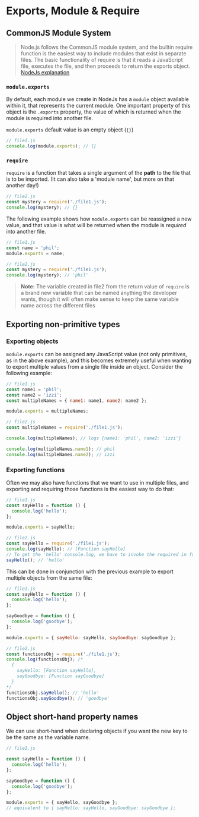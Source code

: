 # Exports, Module & Require

## CommonJS Module System

> Node.js follows the CommonJS module system, and the builtin require function is the easiest way to include modules that exist in separate files. The basic functionality of require is that it reads a JavaScript file, executes the file, and then proceeds to return the exports object. [NodeJs explanation](https://nodejs.org/en/knowledge/getting-started/what-is-require/)

### `module.exports`

By default, each module we create in NodeJs has a `module` object available within it, that represents the current module. One important property of this object is the `.exports` property, the value of which is returned when the module is required into another file.

`module.exports` default value is an empty object (`{}`)

```js
// file1.js
console.log(module.exports); // {}
```

### `require`

`require` is a function that takes a single argument of the **path** to the file that is to be imported. (It can also take a 'module name', but more on that another day!)

```js
// file2.js
const mystery = require('./file1.js');
console.log(mystery); // {}
```

The following example shows how `module.exports` can be reassigned a new value, and that value is what will be returned when the module is _required_ into another file.

```js
// file1.js
const name = 'phil';
module.exports = name;

// file2.js
const mystery = require('./file1.js');
console.log(mystery); // 'phil'
```

> **Note:** The variable created in file2 from the return value of `require` is a brand new variable that can be named anything the developer wants, though it will often make sense to keep the same variable name across the different files

## Exporting non-primitive types

### Exporting objects

`module.exports` can be assigned any JavaScript value (not only primitives, as in the above example), and this becomes extremely useful when wanting to export multiple values from a single file inside an object. Consider the following example:

```js
// file1.js
const name1 = 'phil';
const name2 = 'izzi';
const multipleNames = { name1: name1, name2: name2 };

module.exports = multipleNames;

// file2.js
const multipleNames = require('./file1.js');

console.log(multipleNames); // logs {name1: 'phil', name2: 'izzi'}

console.log(multipleNames.name1); // phil
console.log(multipleNames.name2); // izzi
```

### Exporting functions

Often we may also have functions that we want to use in multiple files, and exporting and requiring those functions is the easiest way to do that:

```js
// file1.js
const sayHello = function () {
  console.log('hello');
};

module.exports = sayHello;

// file2.js
const sayHello = require('./file1.js');
console.log(sayHello); // [Function sayHello]
// To get the 'hello' console.log, we have to invoke the required in function
sayHello(); // 'hello'
```

This can be done in conjunction with the previous example to export multiple objects from the same file:

```js
// file1.js
const sayHello = function () {
  console.log('hello');
};

sayGoodbye = function () {
  console.log('goodbye');
};

module.exports = { sayHello: sayHello, sayGoodbye: sayGoodbye };

// file2.js
const functionsObj = require('./file1.js');
console.log(functionsObj); /*
  {
    sayHello: [Function sayHello],
    sayGoodbye: [Function sayGoodbye]
  }
*/
functionsObj.sayHello(); // 'hello'
functionsObj.sayGoodbye(); // 'goodbye'
```

## Object short-hand property names

We can use short-hand when declaring objects if you want the new key to be the same as the variable name.

```js
// file1.js

const sayHello = function () {
  console.log('hello');
};

sayGoodbye = function () {
  console.log('goodbye');
};

module.exports = { sayHello, sayGoodbye };
// equivalent to { sayHello: sayHello, sayGoodbye: sayGoodbye };
```
